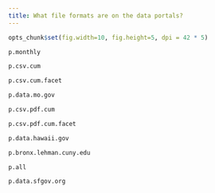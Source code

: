 ```yaml
---
title: What file formats are on the data portals?
---
```

```r
opts_chunk$set(fig.width=10, fig.height=5, dpi = 42 * 5)
```

```r
p.monthly
```

```r
p.csv.cum
```

```r
p.csv.cum.facet
```

```r
p.data.mo.gov
```

```r
p.csv.pdf.cum
```

```r
p.csv.pdf.cum.facet
```

```r
p.data.hawaii.gov
```

```r
p.bronx.lehman.cuny.edu
```

```r
p.all
```

```r
p.data.sfgov.org
```
